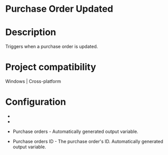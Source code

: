﻿# Purchase Order Updated

# Description

Triggers when a purchase order is updated.

# Project compatibility

Windows | Cross-platform

# Configuration

* 
* 





* Purchase orders - Automatically generated output variable.
* Purchase orders ID - The purchase order's ID. Automatically generated output variable.
